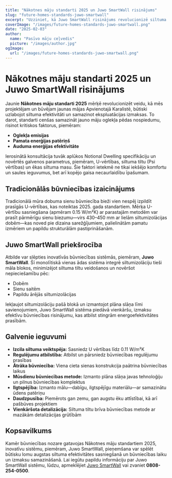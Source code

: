 ```yaml
---
title: "Nākotnes māju standarti 2025 un Juwo SmartWall risinājums"
slug: "future-homes-standards-juwo-smartwall"
excerpt: "Uzziniet, kā Juwo SmartWall risinājums revolucionizē siltuma efektivitāti un būvniecības standartus nākotnes mājām."
coverImage: "/images/future-homes-standards-juwo-smartwall.png"
date: "2025-02-03"
author:
  name: "Pasīvo māju ceļvedis"
  picture: "/images/author.jpg"
ogImage:
  url: "/images/future-homes-standards-juwo-smartwall.png"
---
```


# Nākotnes māju standarti 2025 un Juwo SmartWall risinājums

Jaunie **Nākotnes māju standarti 2025** mērķē revolucionizēt veidu, kā mēs projektējam un būvējam jaunas mājas Apvienotajā Karalistē, būtiski uzlabojot siltuma efektivitāti un samazinot ekspluatācijas izmaksas. To darot, standarti cenšas samazināt jauno māju oglekļa pēdas nospiedumu, risinot kritiskos faktorus, piemēram:

- **Oglekļa emisijas**
- **Pamata enerģijas patēriņš**
- **Auduma enerģijas efektivitāte**

Ierosinātā konsultācija tuvāk aplūkos Notional Dwelling specifikāciju un novērtēs galvenos parametrus, piemēram, U-vērtības, siltuma tiltu (Psi vērtības) un ēkas siltuma masu. Šie faktori ietekmē ne tikai iekšējo komfortu un saules ieguvumus, bet arī kopējo gaisa necaurlaidību īpašumam.

## Tradicionālās būvniecības izaicinājums

Tradicionālā mūra dobuma sienu būvniecība bieži vien nespēj izpildīt prasīgās U-vērtības, kas noteiktas 2025. gada standartiem. Mērķa U-vērtību sasniegšana (apmēram 0.15 W/m²K) ar parastajām metodēm var prasīt pārmērīgu sienu biezumu—virs 430–450 mm ar lielām siltumizolācijas dobēm—kas noved pie dizaina sarežģījumiem, palielinātām pamatu izmēriem un papildu strukturālām pastiprināšanām.

## Juwo SmartWall priekšrocība

Atbilde var slēpties inovatīvās būvniecības sistēmās, piemēram, **Juwo SmartWall**. Šī monolītiskā vienas ādas sistēma integrē siltumizolāciju tieši māla blokos, minimizējot siltuma tiltu veidošanos un novēršot nepieciešamību pēc:

- Dobēm
- Sienu saitēm
- Papildu ārējās siltumizolācijas

Iekļaujot siltumizolāciju pašā blokā un izmantojot plāna slāņa līmi savienojumiem, Juwo SmartWall sistēma piedāvā vienkāršu, izmaksu efektīvu būvniecības risinājumu, kas atbilst stingrām energoefektivitātes prasībām.

## Galvenie ieguvumi

- **Izcila siltuma veiktspēja:** Sasniedz U vērtības līdz 0.11 W/m²K
- **Regulējumu atbilstība:** Atbilst un pārsniedz būvniecības regulējumu prasības
- **Ātrāka būvniecība:** Viena cieta sienas konstrukcija paātrina būvniecības laikus
- **Mūsdienu būvniecības metode:** Izmanto plāna slāņa javas tehnoloģiju un pilnus būvniecības komplektus
- **Ilgtspējība:** Izmanto mālu—dabīgu, ilgtspējīgu materiālu—ar samazinātu ūdens patēriņu
- **Daudzpusība:** Piemērots gan zemu, gan augstu ēku attīstībai, kā arī pašbūves projektiem
- **Vienkāršota detalizācija:** Siltuma tiltu brīva būvniecības metode ar mazākām detalizācijas grūtībām

## Kopsavilkums

Kamēr būvniecības nozare gatavojas Nākotnes māju standartiem 2025, inovatīvu sistēmu, piemēram, Juwo SmartWall, pieņemšana var spēlēt būtisku lomu augstas siltuma efektivitātes sasniegšanā un būvniecības laiku un izmaksu samazināšanā. Lai iegūtu papildu informāciju par Juwo SmartWall sistēmu, lūdzu, apmeklējiet [Juwo SmartWall](http://www.Juwo-SmartWall.co.uk) vai zvaniet **0808-254-0500**.